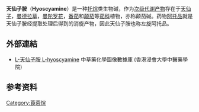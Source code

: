 {{multiple issues|
{{expand|time=2017-12-24T17:40:21+00:00}}
{{no footnotes|time=2017-12-24T17:40:21+00:00}}
{{unreferenced|time=2017-12-24T17:40:21+00:00}}
}}
{{Drugbox| Verifiedfields = changed
| verifiedrevid = 461742575
| IUPAC_name = (8-methyl-8-azabicyclo[3.2.1]oct-3-yl) 3-hydroxy-2-phenylpropanoate
| image = Hyoscyamine.svg
| width = 200px
| image2 = Hyoscyamine-from-xtal-3D-balls.png

<!--Clinical data-->
| tradename = Anaspaz, Levbid, Levsin
| Drugs.com = {{drugs.com|monograph|hyoscyamine}}
| MedlinePlus = a684010
| pregnancy_category = C
| legal_AU = S4
| legal_US = 处方药
| routes_of_administration = 口服，注射

<!--Pharmacokinetic data-->
| bioavailability = 50% 蛋白质结合率
| metabolism = 肝脏
| elimination_half-life = 3–5 小时
| excretion = 尿液

<!--Identifiers-->
| CAS_number_Ref = {{cascite|correct|??}}
| CAS_number = 101-31-5
| ATC_prefix = A03
| ATC_suffix = BA03
| PubChem = 154417
| PubChem_Ref = {{pubchemcite|correct}}
| DrugBank_Ref = {{drugbankcite|correct|drugbank}}
| DrugBank = DB00424
| ChemSpiderID_Ref = {{chemspidercite|correct|chemspider}}
| ChemSpiderID = 10246417
| UNII_Ref = {{fdacite|correct|FDA}}
| UNII = PX44XO846X
| ChEBI_Ref = {{ebicite|correct|EBI}}
| ChEBI = 17486
| ChEMBL_Ref = {{ebicite|changed|EBI}}
| ChEMBL = 1697729

<!--Chemical data-->
| C=17 | H=23 | N=1 | O=3 
| molecular_weight = 289.375 g/mol
| smiles = CN3[C@H]1CC[C@@H]3C[C@@H](C1)OC(=O)[C@H](CO)c2ccccc2
| InChI = 1/C17H23NO3/c1-18-13-7-8-14(18)10-15(9-13)21-17(20)16(11-19)12-5-3-2-4-6-12/h2-6,13-16,19H,7-11H2,1H3/t13-,14+,15+,16-/m1/s1
| StdInChI_Ref = {{stdinchicite|correct|chemspider}}
| StdInChI = 1S/C17H23NO3/c1-18-13-7-8-14(18)10-15(9-13)21-17(20)16(11-19)12-5-3-2-4-6-12/h2-6,13-16,19H,7-11H2,1H3/t13-,14+,15+,16-/m1/s1
| StdInChIKey_Ref = {{stdinchicite|correct|chemspider}}
| StdInChIKey = RKUNBYITZUJHSG-FXUDXRNXSA-N
}}

'''天仙子胺'''（'''Hyoscyamine'''）是一种[[托烷|托烷]]类生物碱，作为[[次级代谢产物|次级代谢产物]]存在于[[天仙子_(植物)|天仙子]]，[[曼德拉草|曼德拉草]]，[[曼陀罗花|曼陀罗花]]，[[番茄|番茄]]和[[颠茄|颠茄]]等[[茄科|茄科]]植物，亦称颠茄碱。药物[[阿托品|阿托品]]就是天仙子胺经提取处理后得到的消旋产物，因此天仙子胺也称左旋阿托品。

==外部連結==
* [http://libproject.hkbu.edu.hk/was40/detail?channelid=22253&lang=cht&searchword=code=P00325 L-天仙子胺 L-hyoscyamine] {{Wayback|url=http://libproject.hkbu.edu.hk/was40/detail?channelid=22253&lang=cht&searchword=code=P00325 |date=20150518124128 }} 中草藥化學圖像數據庫 (香港浸會大學中醫藥學院) {{zh}}{{en}}

==参考资料==
{{Reflist|2}}
{{生物碱}}
{{Ancient anaesthesia}}
{{Hallucinogens}}
[[Category:莨菪烷|Category:莨菪烷]]